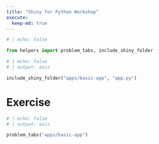 ```yaml
---
title: "Shiny for Python Workshop"
execute: 
  keep-md: true
---
```


```python
# | echo: false

from helpers import problem_tabs, include_shiny_folder

```



```python
# | echo: false
# | output: asis

include_shiny_folder("apps/basic-app", "app.py")
```

# Exercise 

```python
# | echo: false
# | output: asis

problem_tabs("apps/basic-app")
```
